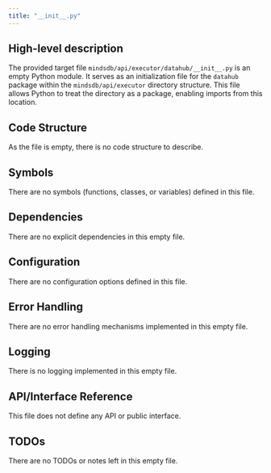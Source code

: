 ```yaml
---
title: "__init__.py"
---
```


## High-level description

The provided target file `mindsdb/api/executor/datahub/__init__.py` is an empty Python module. It serves as an initialization file for the `datahub` package within the `mindsdb/api/executor` directory structure. This file allows Python to treat the directory as a package, enabling imports from this location.

## Code Structure

As the file is empty, there is no code structure to describe.

## Symbols

There are no symbols (functions, classes, or variables) defined in this file.

## Dependencies

There are no explicit dependencies in this empty file.

## Configuration

There are no configuration options defined in this file.

## Error Handling

There are no error handling mechanisms implemented in this empty file.

## Logging

There is no logging implemented in this empty file.

## API/Interface Reference

This file does not define any API or public interface.

## TODOs

There are no TODOs or notes left in this empty file.